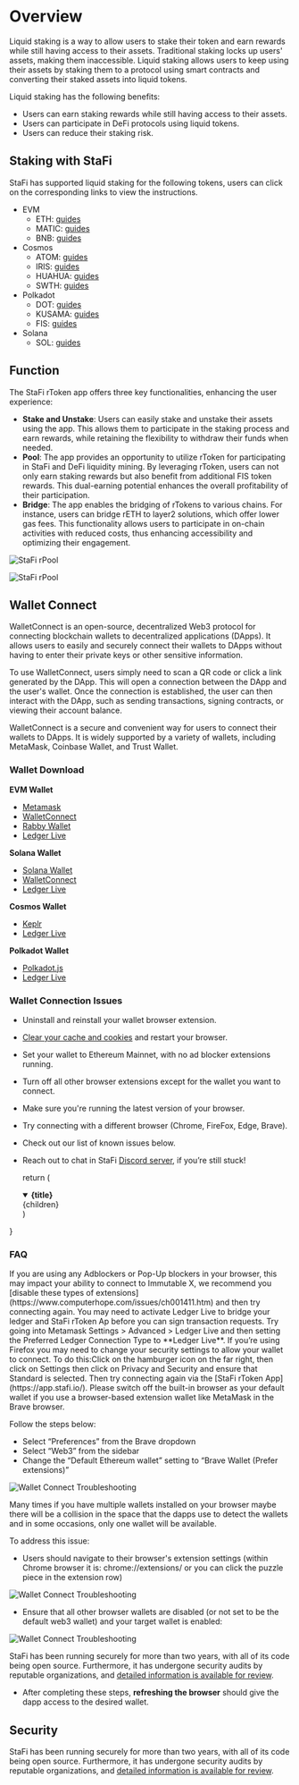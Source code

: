 # Overview

Liquid staking is a way to allow users to stake their token and earn rewards while still having access to their assets. Traditional staking locks up users' assets, making them inaccessible. Liquid staking allows users to keep using their assets by staking them to a protocol using smart contracts and converting their staked assets into liquid tokens.

Liquid staking has the following benefits:
- Users can earn staking rewards while still having access to their assets.
- Users can participate in DeFi protocols using liquid tokens.
- Users can reduce their staking risk.

## Staking with StaFi
StaFi has supported liquid staking for the following tokens, users can click on the corresponding links to view the instructions.
- EVM
  - ETH: [guides](/stakingeth)
  - MATIC: [guides](/stakingmatic)
  - BNB: [guides](/stakingbnb)
- Cosmos
  - ATOM: [guides](/stakingatom)
  - IRIS: [guides](/stakingiris)
  - HUAHUA: [guides](/stakinghuahua)
  - SWTH: [guides](/stakingswth)
- Polkadot
  - DOT: [guides](/stakingdot)
  - KUSAMA: [guides](/stakingkusama)
  - FIS: [guides](/stakingfis)
- Solana
  - SOL: [guides](/stakingsol)

## Function

The StaFi rToken app offers three key functionalities, enhancing the user experience:
- **Stake and Unstake**: Users can easily stake and unstake their assets using the app. This allows them to participate in the staking process and earn rewards, while retaining the flexibility to withdraw their funds when needed.
- **Pool**: The app provides an opportunity to utilize rToken for participating in StaFi and DeFi liquidity mining. By leveraging rToken, users can not only earn staking rewards but also benefit from additional FIS token rewards. This dual-earning potential enhances the overall profitability of their participation.
- **Bridge**: The app enables the bridging of rTokens to various chains. For instance, users can bridge rETH to layer2 solutions, which offer lower gas fees. This functionality allows users to participate in on-chain activities with reduced costs, thus enhancing accessibility and optimizing their engagement.

![StaFi rPool](/image/stakingoverview_1.png)

![StaFi rPool](/image/stakingoverview_2.png)

## Wallet Connect

WalletConnect is an open-source, decentralized Web3 protocol for connecting blockchain wallets to decentralized applications (DApps). It allows users to easily and securely connect their wallets to DApps without having to enter their private keys or other sensitive information.

To use WalletConnect, users simply need to scan a QR code or click a link generated by the DApp. This will open a connection between the DApp and the user's wallet. Once the connection is established, the user can then interact with the DApp, such as sending transactions, signing contracts, or viewing their account balance.

WalletConnect is a secure and convenient way for users to connect their wallets to DApps. It is widely supported by a variety of wallets, including MetaMask, Coinbase Wallet, and Trust Wallet.

### Wallet Download

**EVM Wallet**

- [Metamask](https://metamask.io/download/)
- [WalletConnect](https://walletconnect.com/products)
- [Rabby Wallet](https://rabby.io/)
- [Ledger Live](https://www.ledger.com/ledger-live)

**Solana Wallet**

- [Solana Wallet](https://phantom.app/download)
- [WalletConnect](https://walletconnect.com/products)
- [Ledger Live](https://www.ledger.com/ledger-live)

**Cosmos Wallet**

- [Keplr](https://www.keplr.app/)
- [Ledger Live](https://www.ledger.com/ledger-live)

**Polkadot Wallet**

- [Polkadot.js](https://polkadot.js.org/extension/)
- [Ledger Live](https://www.ledger.com/ledger-live)

### Wallet Connection Issues

- Uninstall and reinstall your wallet browser extension.
- [Clear your cache and cookies](https://its.uiowa.edu/support/article/719) and restart your browser.
- Set your wallet to Ethereum Mainnet, with no ad blocker extensions running. 
- Turn off all other browser extensions except for the wallet you want to connect.
- Make sure you're running the latest version of your browser.
- Try connecting with a different browser (Chrome, FireFox, Edge, Brave).
- Check out our list of known issues below.
- Reach out to chat in StaFi [Discord server](https://discord.com/invite/jB77etn), if you’re still stuck!

  return (
    <details
      open
      className="last-of-type:mb-0 rounded-lg bg-neutral-50 dark:bg-neutral-800 p-2 mt-4"
    >
      <summary>
        <strong className="text-lg">{title}</strong>
      </summary>
      <div className="nx-p-2">{children}</div>
    </details>
  )
}

### FAQ

<FAQBox title="Adblockers/Pop-Up blockers conflict with browser wallets">
If you are using any Adblockers or Pop-Up blockers in your browser, this may impact your ability to connect to Immutable X, we recommend you [disable these types of extensions](https://www.computerhope.com/issues/ch001411.htm) and then try connecting again.
</FAQBox>

<FAQBox title="Ledger Live Hardware wallet">
You may need to activate Ledger Live to bridge your ledger and StaFi rToken Ap before you can sign transaction requests. Try going into Metamask Settings > Advanced > Ledger Live and then setting the Preferred Ledger Connection Type to **Ledger Live**.
</FAQBox>

<FAQBox title="Firefox Security Settings">
If you’re using Firefox you may need to change your security settings to allow your wallet to connect. To do this:Click on the hamburger icon on the far right, then click on Settings then click on Privacy and Security and ensure that Standard is selected. Then try connecting again via the [StaFi rToken App](https://app.stafi.io/).
</FAQBox>

<FAQBox title="Brave Browser Default Web3 Wallet">
Please switch off the built-in browser as your default wallet if you use a browser-based extension wallet like MetaMask in the Brave browser.

Follow the steps below:
- Select “Preferences” from the Brave dropdown
- Select “Web3” from the sidebar
- Change the “Default Ethereum wallet” setting to “Brave Wallet (Prefer extensions)”

![Wallet Connect Troubleshooting](/image/wallet-connect-troubleshoot1.png)
</FAQBox>

<FAQBox title="Multiple Wallets Installed">
Many times if you have multiple wallets installed on your browser maybe there will be a collision in the space that the dapps use to detect the wallets and in some occasions, only one wallet will be available.

To address this issue:

- Users should navigate to their browser's extension settings (within Chrome browser it is: chrome://extensions/ or you can click the puzzle piece in the extension row)

![Wallet Connect Troubleshooting](/image/wallet-connect-troubleshoot2.png)

- Ensure that all other browser wallets are disabled (or not set to be the default web3 wallet) and your target wallet is enabled:

![Wallet Connect Troubleshooting](/image/wallet-connect-troubleshoot3.png)

StaFi has been running securely for more than two years, with all of its code being open source. Furthermore, it has undergone security audits by reputable organizations, and [detailed information is available for review](/audit).
- After completing these steps, **refreshing the browser** should give the dapp access to the desired wallet.
</FAQBox>

## Security

StaFi has been running securely for more than two years, with all of its code being open source. Furthermore, it has undergone security audits by reputable organizations, and [detailed information is available for review](/audit).
